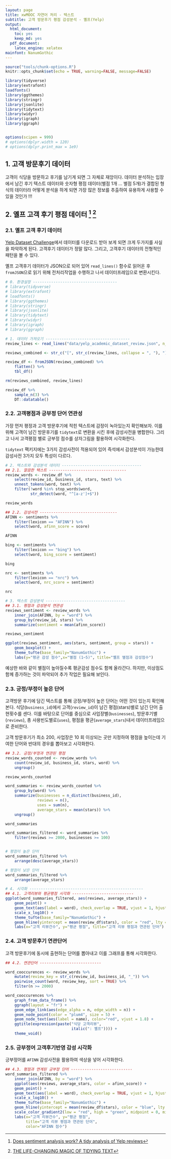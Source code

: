 ```yaml
---
layout: page
title: xwMOOC 자연어 처리 - 텍스트
subtitle: 고객 방문후기 평점 감성분석 - 옐프(Yelp)
output:
  html_document: 
    toc: yes
    keep_md: yes
  pdf_document:
    latex_engine: xelatex
mainfont: NanumGothic
---
```

 
``` r
source("tools/chunk-options.R")
knitr::opts_chunk$set(echo = TRUE, warning=FALSE, message=FALSE)

library(tidyverse)
library(extrafont)
loadfonts()
library(ggthemes)
library(stringr)
library(jsonlite)
library(tidytext)
library(widyr)
library(igraph)
library(ggraph)


options(scipen = 999)
# options(dplyr.width = 120)
# options(dplyr.print_max = 1e9)
```

## 1. 고객 방문후기 데이터 {#nlp-yelp-data}

고객이 식당을 방문하고 후기를 남기게 되면 그 자체로 재앙이다. 
데이터 분석하는 입장에서 남긴 후기 텍스트 데이터와 숫자형 평점 데이터(별점 1개 ... 별점 5개)가 결합된 형식의 데이터라 
어떻게 분석을 하게 되면 가장 많은 정보를 추출하여 유용하게 사용할 수 있을 것인가 !!!

## 2. 옐프 고객 후기 평점 데이터 [^variance-explianed-yelp] [^juliasilge-tidytext] {#nlp-yelp-data-review}

[^variance-explianed-yelp]: [Does sentiment analysis work? A tidy analysis of Yelp reviews](http://varianceexplained.org/r/yelp-sentiment/)

[^juliasilge-tidytext]: [THE LIFE-CHANGING MAGIC OF TIDYING TEXT](https://juliasilge.com/blog/life-changing-magic/)

### 2.1. 옐프 고객 후기 데이터 {#nlp-yelp-review-data}

[Yelp Dataset Challenge](https://www.yelp.com/dataset_challenge)에서 데이터를 다운로드 받아 보게 되면 크게 두가지를 사실을 파악하게 된다.
고객후기 데이터가 정말 많다. 그리고, 고객후기 데이터의 전형적인 패턴을 볼 수 있다.

옐프 고객후기 데이터가 JSON으로 되어 있어 `read_lines()` 함수로 읽어온 후 `fromJSON`으로 읽기 위해 전처리작업을 수행하고 나서 데이터프레임으로 변환시킨다.

``` r
# 0. 환경설정 -------------------------------------
# library(tidyverse)
# library(extrafont)
# loadfonts()
# library(ggthemes)
# library(stringr)
# library(jsonlite)
# library(tidytext)
# library(widyr)
# library(igraph)
# library(ggraph)

# 1. 데이터 가져오기 -------------------------------------
review_lines <- read_lines("data/yelp_academic_dataset_review.json", n_max=100000, progress=TRUE)

reviews_combined <- str_c("[", str_c(review_lines, collapse = ", "), "]")

review_df <- fromJSON(reviews_combined) %>%
    flatten() %>%
    tbl_df()

rm(reviews_combined, review_lines)

review_df %>% 
    sample_n(3) %>% 
    DT::datatable()
```

### 2.2. 고객평점과 긍부정 단어 연관성 {#nlp-yelp-data-association}

가장 먼저 평정과 고객 방문후기에 적힌 텍스트에 감정이 녹아있는지 확인해보자.
이를 위해 고객이 남긴 방문후기를 `tidytext`로 변환을 시킨 후에 감성사전을 병합한다.
그리고 나서 고객평점 별로 긍부정 점수를 상자그림을 활용하여 시각화한다.

`tidytext` 팩키지에는 3가지 감성사전이 적용되어 있어 즉석에서 감성분석이 가능한데 
감성사전 3가지 모두 특성이 다르다. 

``` r
# 2. 텍스트와 감성분석 데이터 -----------------------------------
## 2.1. 깔끔한 텍스트 ----------------------------------
review_words <- review_df %>%
    select(review_id, business_id, stars, text) %>%
    unnest_tokens(word, text) %>%
    filter(!word %in% stop_words$word,
           str_detect(word, "^[a-z']+$"))

review_words

## 2.2. 감성사전 ----------------------------------
AFINN <- sentiments %>%
    filter(lexicon == "AFINN") %>%
    select(word, afinn_score = score)

AFINN

bing <- sentiments %>%
    filter(lexicon == "bing") %>%
    select(word, bing_score = sentiment)

bing

nrc <- sentiments %>%
    filter(lexicon == "nrc") %>%
    select(word, nrc_score = sentiment)

nrc

# 3. 텍스트 감성분석 -----------------------------------
## 3.1. 평점과 감성분석 연관성
reviews_sentiment <- review_words %>%
    inner_join(AFINN, by = "word") %>%
    group_by(review_id, stars) %>%
    summarize(sentiment = mean(afinn_score))

reviews_sentiment

ggplot(reviews_sentiment, aes(stars, sentiment, group = stars)) +
    geom_boxplot() +
    theme_tufte(base_family="NanumGothic") +
    labs(y="평균 감성 점수",x="별점 (1~5)", title="옐프 별점과 감성점수")
```

예상한 바와 같이 별점이 높아질수록 평균감성 점수도 함께 올라간다. 하지만, 이상점도 함께 증가하는 것이 파악되어 
추가 작업은 필요해 보인다.

### 2.3. 긍정/부정이 높은 단어 {#nlp-yelp-data-positive-negative}

고객방문 후기에 담긴 텍스트를 통해 긍정/부정이 높은 단어는 어떤 것이 있는지 확인해본다.
식당(`business_id`)에서 고객(`review_id`)이 남긴 평점(stars)별로 남긴 단어 출현횟수를 센다.
이를 바탕으로 단어를 중심으로 사업장별(`businesses`), 방문후기별(`reviews`), 총 사용빈도별로(`uses`), 
평점을 평균(`average_stars`)내서 데이터프레임으로 준비한다.

고객 방문후기가 최소 200, 사업장은 10 회 이상되는 곳만 지정하여 평점을 높이는데 기여한 단어와
반대의 경우를 뽑아보고 시각화한다.

``` r
## 3.2. 긍정/부정과 연관된 평점
review_words_counted <- review_words %>%
    count(review_id, business_id, stars, word) %>%
    ungroup()

review_words_counted

word_summaries <- review_words_counted %>%
    group_by(word) %>%
    summarize(businesses = n_distinct(business_id),
              reviews = n(),
              uses = sum(n),
              average_stars = mean(stars)) %>%
    ungroup()

word_summaries

word_summaries_filtered <- word_summaries %>%
    filter(reviews >= 2000, businesses >= 100)


# 평점이 높은 단어
word_summaries_filtered %>%
    arrange(desc(average_stars))

# 평점이 낮은 단어
word_summaries_filtered %>%
    arrange(average_stars)

# 4. 시각화 --------------------------------------------------
## 4.1. 고객리뷰와 평균평점 시각화 ---------------------------
ggplot(word_summaries_filtered, aes(reviews, average_stars)) +
    geom_point() +
    geom_text(aes(label = word), check_overlap = TRUE, vjust = 1, hjust = 1) +
    scale_x_log10() +
    theme_tufte(base_family="NanumGothic") +
    geom_hline(yintercept = mean(review_df$stars), color = "red", lty = 2) +
    labs(x="고객 리뷰건수", y="평균 평점", title="고객 리뷰 평점과 연관된 단어")
```

### 2.4. 고객 방문후기 연관단어 {#nlp-yelp-data-associated-word}

고객 방문후기에 동시에 출현하는 단어를 뽑아내고 이를 그래프를 통해 시각화한다.


``` r
## 4.2. 연관단어 ---------------------------

word_cooccurences <- review_words %>% 
    mutate(review_key = str_c(review_id, business_id, "_")) %>% 
    pairwise_count(word, review_key, sort = TRUE) %>% 
    filter(n >= 2000)

word_cooccurences %>% 
    graph_from_data_frame() %>%
    ggraph(layout = "fr") +
    geom_edge_link(aes(edge_alpha = n, edge_width = n)) +
    geom_node_point(color = "plum4", size = 5) +
    geom_node_text(aes(label = name), color="red", vjust = 1.8) +
    ggtitle(expression(paste("식당 고객리뷰", 
                             italic(": 옐프")))) +
    theme_void()
```

### 2.5. 긍부정어 고객후기반영 감성 시각화 {#nlp-yelp-data-sentiment}

긍부정어를 `AFINN` 감성사전을 활용하여 색상을 넣어 시각화한다.

``` r
## 4.3. 평점과 연계된 긍부정 단어 ---------------------------
word_summaries_filtered %>%
    inner_join(AFINN, by = "word") %>%
    ggplot(aes(reviews, average_stars, color = afinn_score)) +
    geom_point() +
    geom_text(aes(label = word), check_overlap = TRUE, vjust = 1, hjust = 3) +
    scale_x_log10() +
    theme_tufte(base_family="NanumGothic") +
    geom_hline(yintercept = mean(review_df$stars), color = "blue", lty = 2) +
    scale_color_gradient2(low = "red", high = "green", midpoint = 0, mid = "gray") +
    labs(x="고객 리뷰건수", y="평균 평점", 
         title="고객 리뷰 평점과 연관된 단어",
         color="AFINN 점수")
```







